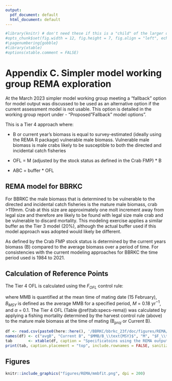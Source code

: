 ```yaml
---
output:
  pdf_document: default
  html_document: default
---
```


\pagenumbering{arabic}

```r
#library(knitr) # don't need these if this is a "child" of the larger doc
#opts_chunk$set(fig.width = 12, fig.height = 7, fig.align = "left", echo = FALSE, warning = FALSE, message = FALSE,  dpi=300)
#\pagenumbering{gobble}
#library(xtable)
#options(xtable.comment = FALSE)
```

# Appendix C. Simpler model working group REMA exploration {-}

At the March 2023 simpler model working group meeting a "fallback" option for model output was discussed to be used as an alternative option if the current assessment model is not usable. This option is detailed in the working group report under - "Proposed "Fallback" model options". 

This is a Tier 4 approach where:

- B or current year's biomass is equal to survey-estimated (ideally using the REMA R package) vulnerable male biomass. Vulnerable male biomass is male crabs likely to be susceptible to both the directed and incidental catch fisheries

- OFL = M (adjusted by the stock status as defined in the Crab FMP) * B

- ABC = buffer * OFL

## REMA model for BBRKC {-}
For BBRKC the male biomass that is determined to be vulnerable to the directed and incidental catch fisheries is the mature male biomass, crab >119mm. Crab at this size are approximately one molt increment away from legal size and therefore are likely to be found with legal size male crab and be vulnerable to discard mortality.
This modeling exercise applies a similar buffer as the Tier 3 model (20%), although the actual buffer used if this model approach was adopted would likely be different.

As defined by the Crab FMP stock status is determined by the current years biomass (B) compared to the average biomass over a period of time. For consistencies with the current modeling approaches for BBRKC the time period used is 1984 to 2021.

## Calculation of Reference Points {-}

The Tier 4 OFL is calculated using the $F_{OFL}$ control rule:

\begin{equation}
F_{OFL} = 
\begin{cases}
0 & \frac{MMB}{B_{MSY}} \leq 0.25\\[10pt]
\frac{M(\frac{MMB}{B_{MSY}} - \alpha)}{1-\alpha} & 0.25 < \frac{MMB}{B_{MSY}} < 1\\[10pt]
M & MMB > B_{MSY}\\[10pt]
\end{cases}
\end{equation}

where MMB is quantified at the mean time of mating date (15 February), $B_{MSY}$ is defined as the average MMB for a specified period, $M$ = 0.18 yr$^{-1}$, and $\alpha$ = 0.1. The Tier 4 OFL (Table \@ref(tab:specs-rema)) was calculated by applying a fishing mortality determined by the harvest control rule (above) to the mature male biomass at the time of mating (B$_{proj}$ or Current B).

```r

df <- read.csv(paste0(here::here(), '/BBRKC/bbrkc_23f/doc/figures/REMA/specs_REMA.csv'))
names(df) <- c("avgB", "Current B", "$MMB/B_\\text{MSY}$", "M", "$F_\\text{OFL}$", "OFL", "ABC")
tab       <- xtable(df, caption = "Specificatoins using the REMA output on mature male NFMS trawl survey area-swept biomass.", label = "tab:specs-rema")
print(tab, caption.placement = "top", include.rownames = FALSE, sanitize.text.function = function(x){x}, hline.after = c(-1,0,nrow(tab)))
```

\pagebreak 
\newpage\clearpage
## Figures {-}
```r
knitr::include_graphics("figures/REMA/mmbfit.png", dpi = 200)
```